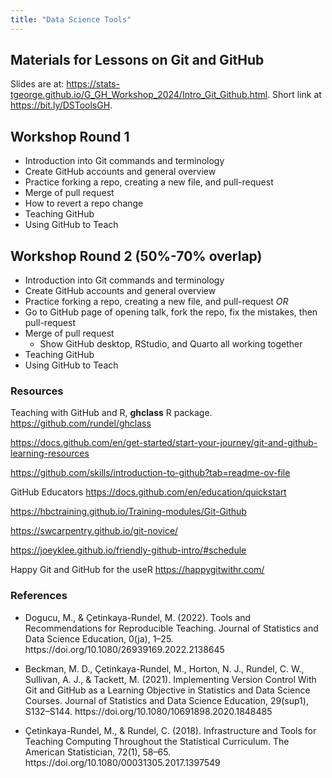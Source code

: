 ```yaml
---
title: "Data Science Tools"
---
```


## Materials for Lessons on Git and GitHub

Slides are at: [https://stats-tgeorge.github.io/G_GH_Workshop_2024/Intro_Git_Github.html](https://stats-tgeorge.github.io/G_GH_Workshop_2024/Intro_Git_Github.html#/title-slide). Short link at <https://bit.ly/DSToolsGH>.

## Workshop Round 1

-   Introduction into Git commands and terminology
-   Create GitHub accounts and general overview
-   Practice forking a repo, creating a new file, and pull-request
-   Merge of pull request
-   How to revert a repo change
-   Teaching GitHub
-   Using GitHub to Teach

## Workshop Round 2 (50%-70% overlap)

-   Introduction into Git commands and terminology
-   Create GitHub accounts and general overview
-   Practice forking a repo, creating a new file, and pull-request *OR*
-   Go to GitHub page of opening talk, fork the repo, fix the mistakes, then pull-request
-   Merge of pull request
    -   Show GitHub desktop, RStudio, and Quarto all working together
-   Teaching GitHub
-   Using GitHub to Teach

### Resources

Teaching with GitHub and R, **ghclass** R package. <https://github.com/rundel/ghclass>

<https://docs.github.com/en/get-started/start-your-journey/git-and-github-learning-resources>

<https://github.com/skills/introduction-to-github?tab=readme-ov-file>

GitHub Educators <https://docs.github.com/en/education/quickstart>

<https://hbctraining.github.io/Training-modules/Git-Github>

<https://swcarpentry.github.io/git-novice/>

<https://joeyklee.github.io/friendly-github-intro/#schedule>

Happy Git and GitHub for the useR <https://happygitwithr.com/>

### References

-   Dogucu, M., & Çetinkaya-Rundel, M. (2022). Tools and Recommendations for Reproducible Teaching. Journal of Statistics and Data Science Education, 0(ja), 1–25. https://doi.org/10.1080/26939169.2022.2138645

-   Beckman, M. D., Çetinkaya-Rundel, M., Horton, N. J., Rundel, C. W., Sullivan, A. J., & Tackett, M. (2021). Implementing Version Control With Git and GitHub as a Learning Objective in Statistics and Data Science Courses. Journal of Statistics and Data Science Education, 29(sup1), S132–S144. https://doi.org/10.1080/10691898.2020.1848485

-   Çetinkaya-Rundel, M., & Rundel, C. (2018). Infrastructure and Tools for Teaching Computing Throughout the Statistical Curriculum. The American Statistician, 72(1), 58–65. https://doi.org/10.1080/00031305.2017.1397549
